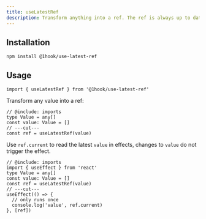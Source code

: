 ```yaml
---
title: useLatestRef
description: Transform anything into a ref. The ref is always up to date in effects and DOM events.
---
```


## Installation

```package-install
npm install @1hook/use-latest-ref
```

## Usage

```tsx twoslash include imports
import { useLatestRef } from '@1hook/use-latest-ref'
```

Transform any value into a ref:

```tsx twoslash
// @include: imports
type Value = any[]
const value: Value = []
// ---cut---
const ref = useLatestRef(value)
```

Use `ref.current` to read the latest `value` in effects, changes to `value` do not trigger the effect.

```tsx twoslash
// @include: imports
import { useEffect } from 'react'
type Value = any[]
const value: Value = []
const ref = useLatestRef(value)
// ---cut---
useEffect(() => {
  // only runs once
  console.log('value', ref.current)
}, [ref])
```
